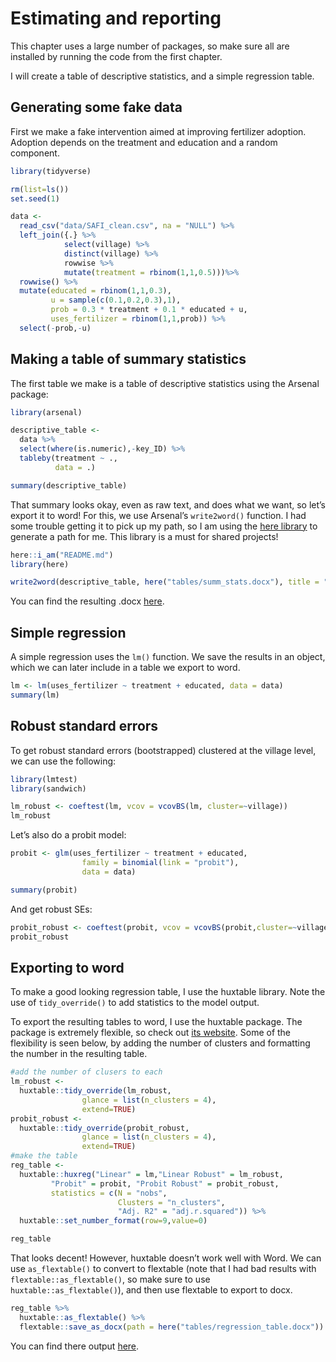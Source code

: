 # Estimating and reporting

This chapter uses a large number of packages, so make sure
all are installed by running the code from the first chapter.

I will create a table of descriptive statistics, and a simple regression
table.

## Generating some fake data

First we make a fake intervention aimed at improving fertilizer adoption.
Adoption depends on the treatment and education and a random component.

```r

library(tidyverse)

rm(list=ls())
set.seed(1)

data <-  
  read_csv("data/SAFI_clean.csv", na = "NULL") %>%
  left_join({.} %>%
            select(village) %>%
            distinct(village) %>%
            rowwise %>%
            mutate(treatment = rbinom(1,1,0.5)))%>%
  rowwise() %>%
  mutate(educated = rbinom(1,1,0.3),
         u = sample(c(0.1,0.2,0.3),1),
         prob = 0.3 * treatment + 0.1 * educated + u,
         uses_fertilizer = rbinom(1,1,prob)) %>%
  select(-prob,-u)

```




## Making a table of summary statistics

The first table we make is a table of descriptive statistics
using the Arsenal package:

```r

library(arsenal)

descriptive_table <-
  data %>%
  select(where(is.numeric),-key_ID) %>%
  tableby(treatment ~ ., 
          data = .)

summary(descriptive_table)

```

That summary looks okay, even as raw text, and does what we want, so
let's export it to word! For this, we use Arsenal's `write2word()`
function. I had some trouble getting it to pick up my path, so I 
am using the [here library](https://here.r-lib.org/) to generate 
a path for me. This library is a must for shared projects!


```r

here::i_am("README.md")
library(here)

write2word(descriptive_table, here("tables/summ_stats.docx"), title = "Descriptive Statistics", quiet = TRUE)

```

You can find the resulting .docx [here](https://github.com/kleuveld/r_cheatsheet/raw/main/tables/summ_stats.docx).

## Simple regression

A simple regression uses the `lm()` function. We save the results
in an object, which we can later include in a table we export to word.

```r

lm <- lm(uses_fertilizer ~ treatment + educated, data = data)
summary(lm)


```

## Robust standard errors

To get robust standard errors (bootstrapped) clustered at the village
level, we can use the following:

```r

library(lmtest)
library(sandwich)

lm_robust <- coeftest(lm, vcov = vcovBS(lm, cluster=~village))
lm_robust

```
<!-- alternatively: use lm_robust from estimatr -->


Let's also do a probit model:


```r

probit <- glm(uses_fertilizer ~ treatment + educated, 
                family = binomial(link = "probit"), 
                data = data)

summary(probit)

```

And get robust SEs:

```r


probit_robust <- coeftest(probit, vcov = vcovBS(probit,cluster=~village))
probit_robust

```


## Exporting to word

To make a good looking regression table, I use the huxtable 
library. Note the use of `tidy_override()` to add statistics
to the model output.

To export the resulting tables to word, I use the huxtable package.
The package is extremely flexible, so check out [its website](https://cran.r-project.org/web/packages/huxtable/vignettes/huxreg.html).
Some of the flexibility is seen below, by adding the number of clusters
and formatting the number in the resulting table.

```r

#add the number of clusers to each
lm_robust <- 
  huxtable::tidy_override(lm_robust,
                glance = list(n_clusters = 4),
                extend=TRUE)
probit_robust <- 
  huxtable::tidy_override(probit_robust,
                glance = list(n_clusters = 4),
                extend=TRUE)
#make the table
reg_table <-
  huxtable::huxreg("Linear" = lm,"Linear Robust" = lm_robust,
         "Probit" = probit, "Probit Robust" = probit_robust,
         statistics = c(N = "nobs",
                        Clusters = "n_clusters", 
                        "Adj. R2" = "adj.r.squared")) %>% 
  huxtable::set_number_format(row=9,value=0)

reg_table

```

That looks decent! However, huxtable doesn't work well with
Word. We can use `as_flextable()` to convert to flextable
(note that I had bad results with `flextable::as_flextable()`, so make
sure to use `huxtable::as_flextable()`), and then use flextable
to export to docx. 

```r

reg_table %>%
  huxtable::as_flextable() %>%
  flextable::save_as_docx(path = here("tables/regression_table.docx"))

```

You can find there output [here](https://github.com/kleuveld/r_cheatsheet/raw/main/tables/regression_table.docx).